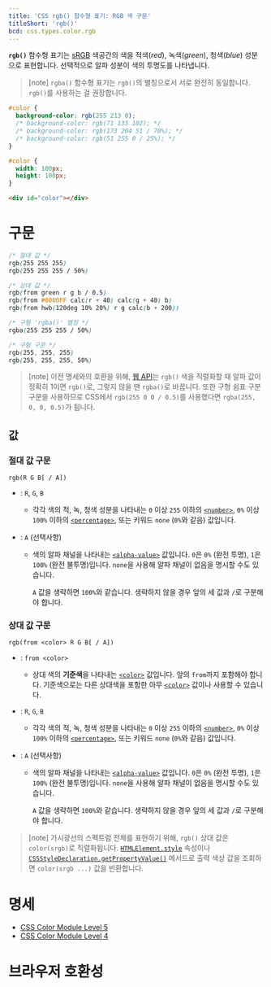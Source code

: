 ```yaml
---
title: 'CSS rgb() 함수형 표기: RGB 색 구문'
titleShort: 'rgb()'
bcd: css.types.color.rgb
---
```


**`rgb()`** 함수형 표기는 [sRGB](https://ko.wikipedia.org/wiki/SRGB) 색공간의 색을 적색(_red_), 녹색(_green_), 청색(_blue_) 성분으로 표현합니다. 선택적으로 알파 성분이 색의 투명도를 나타냅니다.

> [note] `rgba()` 함수형 표기는 `rgb()`의 별칭으로서 서로 완전히 동일합니다. `rgb()`를 사용하는 걸 권장합니다.

```css hidden name=demo
#color {
  background-color: rgb(255 213 0);
  /* background-color: rgb(71 133 102); */
  /* background-color: rgb(173 204 51 / 70%); */
  /* background-color: rgb(51 255 0 / 25%); */
}
```

```css hidden editable=false name=demo filename=style
#color {
  width: 100px;
  height: 100px;
}
```

```html hidden editable=false name=demo
<div id="color"></div>
```

<LiveExample height={140} lang="css" name="demo" />

# 구문

```css
/* 절대 값 */
rgb(255 255 255)
rgb(255 255 255 / 50%)

/* 상대 값 */
rgb(from green r g b / 0.5)
rgb(from #0000FF calc(r + 40) calc(g + 40) b)
rgb(from hwb(120deg 10% 20%) r g calc(b + 200))

/* 구형 'rgba()' 별칭 */
rgba(255 255 255 / 50%)

/* 구형 구문 */
rgb(255, 255, 255)
rgb(255, 255, 255, 50%)
```

> [note] 이전 명세와의 호환을 위해, [웹 API][`Window.getComputedStyle()`]는 `rgb()` 색을 직렬화할 때 알파 값이 정확히 1이면 `rgb()`로, 그렇지 않을 땐 `rgba()`로 바꿉니다. 또한 구형 쉼표 구분 구문을 사용하므로 CSS에서 `rgb(255 0 0 / 0.5)`를 사용했다면 `rgba(255, 0, 0, 0.5)`가 됩니다.

## 값

### 절대 값 구문

```
rgb(R G B[ / A])
```

- : `R`, `G`, `B`
  - 각각 색의 적, 녹, 청색 성분을 나타내는 `0` 이상 `255` 이하의 [`<number>`], `0%` 이상 `100%` 이하의 [`<percentage>`], 또는 키워드 `none` (`0%`와 같음) 값입니다.
- : `A` (선택사항)

  - 색의 알파 채널을 나타내는 [`<alpha-value>`] 값입니다. `0`은 `0%` (완전 투명), `1`은 `100%` (완전 불투명)입니다. `none`을 사용해 알파 채널이 없음을 명시할 수도 있습니다.

    `A` 값을 생략하면 `100%`와 같습니다. 생략하지 않을 경우 앞의 세 값과 `/`로 구분해야 합니다.

### 상대 값 구문

```
rgb(from <color> R G B[ / A])
```

- : `from <color>`
  - 상대 색의 **기준색**을 나타내는 [`<color>`] 값입니다. 앞의 `from`까지 포함해야 합니다. 기준색으로는 다른 상대색을 포함한 아무 [`<color>`] 값이나 사용할 수 있습니다.
- : `R`, `G`, `B`
  - 각각 색의 적, 녹, 청색 성분을 나타내는 `0` 이상 `255` 이하의 [`<number>`], `0%` 이상 `100%` 이하의 [`<percentage>`], 또는 키워드 `none` (`0%`와 같음) 값입니다.
- : `A` (선택사항)

  - 색의 알파 채널을 나타내는 [`<alpha-value>`] 값입니다. `0`은 `0%` (완전 투명), `1`은 `100%` (완전 불투명)입니다. `none`을 사용해 알파 채널이 없음을 명시할 수도 있습니다.

    `A` 값을 생략하면 `100%`와 같습니다. 생략하지 않을 경우 앞의 세 값과 `/`로 구분해야 합니다.

> [note] 가시광선의 스펙트럼 전체를 표현하기 위해, `rgb()` 상대 값은 `color(srgb)`로 직렬화됩니다. [`HTMLElement.style`] 속성이나 [`CSSStyleDeclaration.getPropertyValue()`] 메서드로 출력 색상 값을 조회하면 `color(srgb ...)` 값을 반환합니다.

# 명세

- [CSS Color Module Level 5](https://drafts.csswg.org/css-color-5/#relative-RGB)
- [CSS Color Module Level 4](https://drafts.csswg.org/css-color/#rgb-functions)

# 브라우저 호환성

<BrowserCompat data={props.bcd} />

[`<alpha-value>`]: https://developer.mozilla.org/en-US/docs/Web/CSS/alpha-value
[`<color>`]: ../color_value
[`<number>`]: ../number
[`<percentage>`]: ../percentage
[`CSSStyleDeclaration.getPropertyValue()`]: https://developer.mozilla.org/en-US/docs/Web/API/CSSStyleDeclaration/getPropertyValue
[`HTMLElement.style`]: https://developer.mozilla.org/en-US/docs/Web/API/HTMLElement/style
[`Window.getComputedStyle()`]: https://developer.mozilla.org/en-US/docs/Web/API/Window/getComputedStyle
